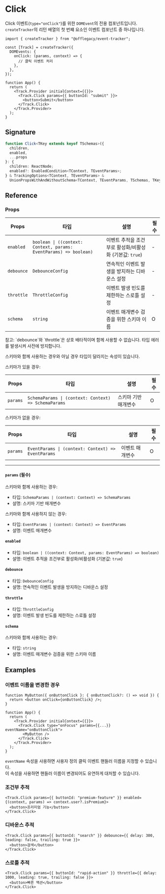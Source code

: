 
# Click

Click 이벤트(`type="onClick"`)를 위한 `DOMEvent`의 전용 컴포넌트입니다. `createTracker`의 리턴 배열의 첫 번쨰 요소인 이벤트 컴포넌트 중 하나입니다.

```tsx
import { createTracker } from "@offlegacy/event-tracker";

const [Track] = createTracker({
  DOMEvents: {
    onClick: (params, context) => {
      // 클릭 이벤트 처리
    },
  },
});

function App() {
  return (
    <Track.Provider initialContext={{}}>
      <Track.Click params={{ buttonId: "submit" }}>
        <button>Submit</button>
      </Track.Click>
    </Track.Provider>
  );
}
```

## Signature

```ts
function Click<TKey extends keyof TSchemas>({
  children,
  enabled,
  ...props
}: {
  children: ReactNode;
  enabled?: EnabledCondition<TContext, TEventParams>;
} & TrackingOptions<TContext, TEventParams> &
  UnionPropsWithAndWithoutSchema<TContext, TEventParams, TSchemas, TKey>): JSX.Element;
```

## Reference

### Props

| Props      | 타입                                                              | 설명                                                    | 필수 |
| ---------- | ----------------------------------------------------------------- | ------------------------------------------------------- | ---- |
| `enabled`  | `boolean \| ((context: Context, params: EventParams) => boolean)` | 이벤트 추적을 조건부로 활성화/비활성화 (기본값: `true`) | -    |
| `debounce` | `DebounceConfig`                                                  | 연속적인 이벤트 발생을 방지하는 디바운스 설정           | -    |
| `throttle` | `ThrottleConfig`                                                  | 이벤트 발생 빈도를 제한하는 스로틀 설정                 | -    |
| `schema`   | `string`                                                          | 이벤트 매개변수 검증을 위한 스키마 이름                 | O    |

<Callout type="info">
  참고: `debounce`와 `throttle`은 상호 배타적이며 함께 사용할 수 없습니다. 타입 에러를 발생시켜 사전에 방지합니다.
</Callout>

스키마와 함께 사용하는 경우와 아닐 경우 타입이 달라지는 속성이 있습니다.

스키마가 있을 경우:

| Props    | 타입                                                 | 설명                 | 필수 |
| -------- | ---------------------------------------------------- | -------------------- | ---- |
| `params` | `SchemaParams \| (context: Context) => SchemaParams` | 스키마 기반 매개변수 | O    |

스키마가 없을 경우:

| Props    | 타입                                               | 설명            | 필수 |
| -------- | -------------------------------------------------- | --------------- | ---- |
| `params` | `EventParams \| (context: Context) => EventParams` | 이벤트 매개변수 | O    |

---

#### `params` (필수)

스키마와 함께 사용하는 경우:

- 타입: `SchemaParams | (context: Context) => SchemaParams`
- 설명: 스키마 기반 매개변수

스키마와 함께 사용하지 않는 경우:

- 타입: `EventParams | (context: Context) => EventParams`
- 설명: 이벤트 매개변수

#### `enabled`

- 타입: `boolean | ((context: Context, params: EventParams) => boolean)`
- 설명: 이벤트 추적을 조건부로 활성화/비활성화 (기본값: `true`)

#### `debounce`

- 타입: `DebounceConfig`
- 설명: 연속적인 이벤트 발생을 방지하는 디바운스 설정

#### `throttle`

- 타입: `ThrottleConfig`
- 설명: 이벤트 발생 빈도를 제한하는 스로틀 설정

#### `schema`

스키마와 함께 사용하는 경우:

- 타입: `string`
- 설명: 이벤트 매개변수 검증을 위한 스키마 이름

## Examples

### 이벤트 이름을 변경한 경우

```tsx {8, 10}
function MyButton({ onButtonClick }: { onButtonClick?: () => void }) {
  return <button onClick={onButtonClick} />;
}

function App() {
  return (
    <Track.Provider initialContext={{}}>
      <Track.Click type="onFocus" params={{...}} eventName="onButtonClick">
        <MyButton />
      </Track.Click>
    </Track.Provider>
  );
}
```

`eventName` 속성을 사용하면 사용자 정의 클릭 이벤트 핸들러 이름을 지정할 수 있습니다.  
이 속성을 사용하면 핸들러 이름이 변경되어도 유연하게 대처할 수 있습니다.

### 조건부 추적

```tsx
<Track.Click params={{ buttonId: "premium-feature" }} enabled={(context, params) => context.user?.isPremium}>
  <button>프리미엄 기능</button>
</Track.Click>
```

### 디바운스 추적

```tsx
<Track.Click params={{ buttonId: "search" }} debounce={{ delay: 300, leading: false, trailing: true }}>
  <button>검색</button>
</Track.Click>
```

### 스로틀 추적

```tsx
<Track.Click params={{ buttonId: "rapid-action" }} throttle={{ delay: 1000, leading: true, trailing: false }}>
  <button>빠른 액션</button>
</Track.Click>
```
